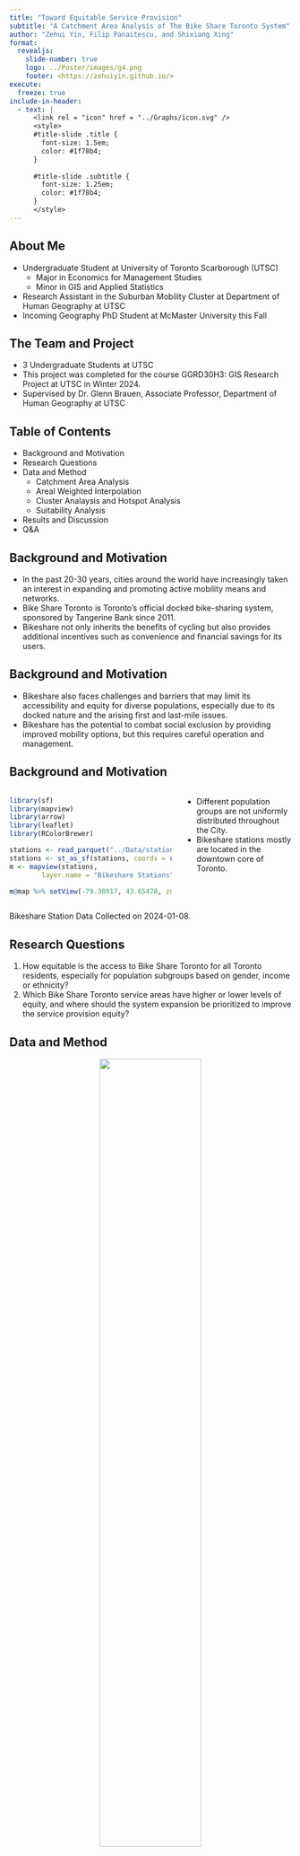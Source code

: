 ```yaml
---
title: "Toward Equitable Service Provision"
subtitle: "A Catchment Area Analysis of The Bike Share Toronto System"
author: "Zehui Yin, Filip Panaitescu, and Shixiang Xing"
format: 
  revealjs:
    slide-number: true
    logo: ../Poster/images/g4.png
    footer: <https://zehuiyin.github.io/>
execute: 
  freeze: true
include-in-header:
  - text: |
      <link rel = "icon" href = "../Graphs/icon.svg" />
      <style>
      #title-slide .title {
        font-size: 1.5em;
        color: #1f78b4;
      }
      
      #title-slide .subtitle {
        font-size: 1.25em;
        color: #1f78b4;
      }
      </style>
---
```


## About Me

* Undergraduate Student at University of Toronto Scarborough (UTSC)
  - Major in Economics for Management Studies
  - Minor in GIS and Applied Statistics
* Research Assistant in the Suburban Mobility Cluster at Department of Human Geography at UTSC
* Incoming Geography PhD Student at McMaster University this Fall

## The Team and Project

* 3 Undergraduate Students at UTSC
* This project was completed for the course GGRD30H3: GIS Research Project at UTSC in Winter 2024.
* Supervised by Dr. Glenn Brauen, Associate Professor, Department of Human Geography at UTSC

## Table of Contents

* Background and Motivation
* Research Questions
* Data and Method
  - Catchment Area Analysis
  - Areal Weighted Interpolation
  - Cluster Analaysis and Hotspot Analysis
  - Suitability Analysis
* Results and Discussion
* Q&A

## Background and Motivation

* In the past 20-30 years, cities around the world have increasingly taken an interest in expanding and promoting active mobility means and networks.
* Bike Share Toronto is Toronto’s official docked bike-sharing system, sponsored by Tangerine Bank since 2011.
* Bikeshare not only inherits the benefits of cycling but also provides additional incentives such as convenience and financial savings for its users.

## Background and Motivation

* Bikeshare also faces challenges and barriers that may limit its accessibility and equity for diverse populations, especially due to its docked nature and the arising first and last-mile issues.
* Bikeshare has the potential to combat social exclusion by providing improved mobility options, but this requires careful operation and management. 

## Background and Motivation

:::: {.columns}

::: {.column width="60%"}
```r
library(sf)
library(mapview)
library(arrow)
library(leaflet)
library(RColorBrewer)

stations <- read_parquet("../Data/stations.parquet")
stations <- st_as_sf(stations, coords = c("lon", "lat"), crs = 4326)
m <- mapview(stations,
        layer.name = "Bikeshare Stations")

m@map %>% setView(-79.38917, 43.65478, zoom = 11)
```
:::

::: {.column width="40%"}
* Different population groups are not uniformly distributed throughout the City.
* Bikeshare stations mostly are located in the downtown core of Toronto.
:::

::::

::: footer
Bikeshare Station Data Collected on 2024-01-08.
:::

## Research Questions

1. How equitable is the access to Bike Share Toronto for all Toronto residents, especially for population subgroups based on gender, income or ethnicity?
2. Which Bike Share Toronto service areas have higher or lower levels of equity, and where should the system expansion be prioritized to improve the service provision equity?

## Data and Method

<p align="center">
  ![](../Graphs/Workflow.png){width="60%"}
</p>

<style type="text/css">
.tg  {border-collapse:collapse;border-color:#ccc;border-spacing:0;border-style:solid;border-width:1px;}
.tg td{background-color:#fff;border-color:#ccc;border-style:solid;border-width:0px;color:#333;
  font-family:Arial, sans-serif;font-size:14px;overflow:hidden;padding:10px 5px;word-break:normal;}
.tg th{background-color:#f0f0f0;border-color:#ccc;border-style:solid;border-width:0px;color:#333;
  font-family:Arial, sans-serif;font-size:14px;font-weight:normal;overflow:hidden;padding:10px 5px;word-break:normal;}
.tg .tg-c3ow{border-color:inherit;text-align:center;vertical-align:top}
.tg .tg-btxf{background-color:#f9f9f9;border-color:inherit;text-align:left;vertical-align:top}
.tg .tg-0pky{border-color:inherit;text-align:left;vertical-align:top}
</style>
<table class="tg">
<thead>
  <tr>
    <th class="tg-c3ow"><span style="font-weight:bold">**Name**</span></th>
    <th class="tg-c3ow"><span style="font-weight:bold">**Description**</span></th>
    <th class="tg-c3ow"><span style="font-weight:bold">**Format**</span></th>
    <th class="tg-c3ow"><span style="font-weight:bold">**Source (URL)**</span></th>
    <th class="tg-c3ow"><span style="font-weight:bold">**Accessed Time**</span></th>
  </tr>
</thead>
<tbody>
  <tr>
    <td class="tg-btxf">Bikeshare Ridership</td>
    <td class="tg-btxf">Toronto bike-share trip data for the whole year 2023</td>
    <td class="tg-btxf">CSV</td>
    <td class="tg-btxf"><a href="https://open.toronto.ca/dataset/bike-share-toronto-ridership-data/" target="_blank" rel="noopener noreferrer">City of Toronto Open Data</a></td>
    <td class="tg-btxf">2024-01-20</td>
  </tr>
  <tr>
    <td class="tg-0pky">Bikeshare Stations</td>
    <td class="tg-0pky">Toronto bike-share station information</td>
    <td class="tg-0pky">JSON</td>
    <td class="tg-0pky"><a href="https://tor.publicbikesystem.net/ube/gbfs/v1/en/station_information" target="_blank" rel="noopener noreferrer">Toronto Parking Authority through GBFS</a></td>
    <td class="tg-0pky">2024-01-08</td>
  </tr>
  <tr>
    <td class="tg-btxf">Road Network</td>
    <td class="tg-btxf">OpenStreetMap road network data for Ontario, Canada</td>
    <td class="tg-btxf">PBF</td>
    <td class="tg-btxf"><a href="https://download.geofabrik.de/north-america/canada/ontario.html" target="_blank" rel="noopener noreferrer">OpenStreetMap through Geofabrik</a></td>
    <td class="tg-btxf">2024-01-08</td>
  </tr>
  <tr>
    <td class="tg-0pky">2021 Census</td>
    <td class="tg-0pky">2021 Canadian Census data</td>
    <td class="tg-0pky"><span style="font-style:italic">sf</span> data.frame</td>
    <td class="tg-0pky"><a href="https://cran.r-project.org/web/packages/cancensus/index.html" target="_blank" rel="noopener noreferrer">Statistics Canada through </a><a href="https://cran.r-project.org/web/packages/cancensus/index.html" target="_blank" rel="noopener noreferrer"><span style="font-style:italic">cancensus</span></a><a href="https://cran.r-project.org/web/packages/cancensus/index.html" target="_blank" rel="noopener noreferrer"> package</a></td>
    <td class="tg-0pky">2024-02-05</td>
  </tr>
</tbody>
</table>

## Catchment Area Analysis

* To measure the coverage area of each bike share station, we calculated the 15-minute walking distance network buffers around them, using the *r5r* package in *R*.
* To avoid overlapping in catchment areas, we created Voronoi polygons based on Euclidean distance for each station and intersected them with the network buffers to get the non-overlapping coverage areas for each bike share station.

## Catchment Area Analysis

```r
catch <- st_read("../Export Geo-results/catchment_areas.gpkg",
                 quiet = TRUE)
catch <- st_transform(catch, crs = 4326)

m <- mapview(catch, zcol = "all_trips",
        at = quantile(catch$all_trips, probs = seq(0, 1, 0.2)),
        col.regions = brewer.pal(9, "GnBu"),
        canvas = T,
        layer.name = "Ridership at Catchment Area")

m@map %>% setView(-79.32464, 43.69037, zoom = 11)
```

## Areal Weighted Interpolation

To construct metrics quantifying the service provision equity, we calculated 8 socio-demographic variables using 2021 Canadian Census Data: 
the percentages of 1\) Females, 2\) Indigenous people, 3\) White people, 4\) Chinese people, 5\) Black people, 6\) Latino people, 7\) people with household total income below \$40,000, and 8\) people with household total income above \$100,000 in 2020 for each census dissemination area (DA) in the City of Toronto.

## Areal Weighted Interpolation

We used the *areal* package in *R* to reshape the census data into the non-overlapping coverage areas, using the areal weighted interpolation method.

![](images/awi_diagram1.png){width="48%"} ![](images/awi_diagram2.png){width="48%"}

## Areal Weighted Interpolation

Formally, areal weighted interpolation involves four steps:

1. Intersecting the non-overlapping coverage areas with the census dissemination areas.
2. Calculating an areal weight for each intersected feature, using $W_i=\frac{A_i}{\sum_i A_{ik}}$.
3. Estimating the share of the population value that occupies the intersected feature, using $E_i=V_j\times W_i$.
4. Summarizing the data based on the target identification number, using $G_k=\sum_i E_{ik}$.

## Areal Weighted Interpolation

* The Toronto Bike Share system-wide socio-demographics were calculated as a weighted average based on ridership at each station, $\overline{x}=\frac{\sum n\times x}{n}$.
  - 2 types of riderships: annual, casual
  - Annual riders only accounts for about 6.27\% of the total trips in 2023.
* Similarly, Toronto city-wide average were calculated as a weighted average based on population count at each DA.

## Cluster Analysis

* We applied the Multivariate Clustering Geoprocessing tool (K-means Clustering) in ArcGIS Pro to the 8 socio-demographic variables of the bike share stations in order to group them into 5 clusters based on their attribute similarities. 
* From these five clusters, we identified existing catchment areas that are relatively more equitable compared to others.

## Cluster Analysis

<p align="center">
 <img src="../Graphs/box_plot.jpg" style="width: 75%;">
</p>

## Hotspot Analysis

* We used Hotspot Analysis or Getis-Ord $Gi^*$ to identify the census DAs that have high or low values of the socio-demographic variables, compared to the surrounding areas. 
* We employed a spatial weight matrix constructed using the 40-nearest neighbours method, along with the row standardized Bisquare Kernel Function, $w_{ij}=[1-(\frac{d_{ij}}{\alpha_i})^2]^2$ and $\sum_j w_{ij}=1$.

## Hotspot Analysis

<p align="center">
 <img src="../Graphs/bisquare.png" style="width: 80%;">
</p>

## Suitability Analysis

* We identified socio-demographic hotspots with a confidence level exceeding 90% and converted them into raster format, with cell values equal to the original socio-demographic variables. 

* We created an approximate 1-kilometre buffer zone raster around the equitable catchment areas identified by the cluster analysis.

## Suitability Analysis

![](../Graphs/low-income_hotspots.jpg){width="48%"} ![](../Graphs/buffer_cluster.png){width="48%"}

## Suitability Analysis

* We computed a weighted sum of these raster layers in ArcGIS Pro to ascertain the most suitable areas for the expansion of the Bike Share Toronto system. 

* The weights for the socio-demographic hotspot layers were set as the inverse of their respective means, $w_i=\frac{1}{\mu_i}$. 

* The buffer layer was assigned a weight of 1.2 to balance the importance of proximity to existing stations against the need to serve underserved populations.
